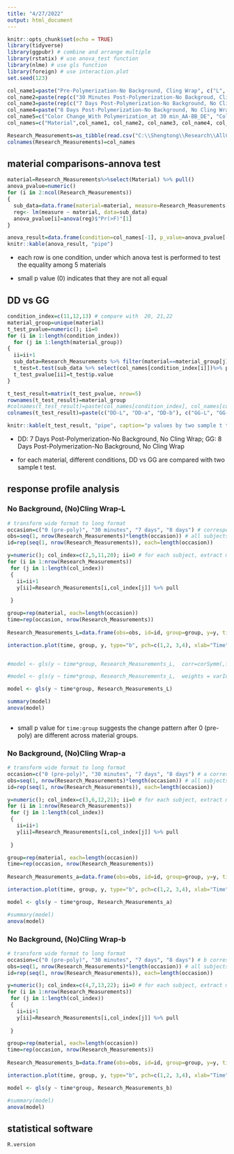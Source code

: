 ```yaml
---
title: "4/27/2022"
output: html_document
---
```


```r
knitr::opts_chunk$set(echo = TRUE)
library(tidyverse)
library(ggpubr) # combine and arrange multiple 
library(rstatix) # use anova_test function 
library(nlme) # use gls function 
library(foreign) # use interaction.plot 
set.seed(123)
```


```r
col_name1=paste("Pre-Polymerization-No Background, Cling Wrap", c("L", "a", "b"), sep="-")
col_name2=paste(rep(c("30 Minutes Post-Polymerization-No Backgroud, Cling Wrap", "30 Minutes Post-Polymerization-No Background, No Cling Wrap"), each=3),c("L", "a", "b"),sep="-")
col_name3=paste(rep(c("7 Days Post-Polymerization-No Background, No Cling Wrap", "7 Days Post-Polymerization-White Background, No Cling Wrap", "7 Days Post-Polymerization-Black Background, No Cling Wrap"), each=3),c("L", "a", "b"),sep="-")
col_name4=paste("8 Days Post-Polymerization-No Background, No Cling Wrap", c("L", "a", "b"), sep="-")
col_name5=c("Color Change_With Polymerization_at 30 min_AA-BB_DE", "Color Change_of 30 min_Effect of wrap_BB-CC_DE", "Color Change_after further polym for_8 days (20C)_CC-GG_DE","Translucency_of each at_37C_EE-FF_DE", "Color Change_at 7-8 days due to_room temp to oral temp_DD-GG_DE")
col_names=c("Material",col_name1, col_name2, col_name3, col_name4, col_name5)

Research_Measurements=as_tibble(read.csv("C:\\Shengtong\\Research\\AllCollaboration\\2022\\202204\\Megan\\Research_Measurements.csv", header=F))
colnames(Research_Measurements)=col_names

```





## material comparisons-annova test 

```r
material=Research_Measurements%>%select(Material) %>% pull()
anova_pvalue=numeric()
for (i in 2:ncol(Research_Measurements))
{
  sub_data=data.frame(material=material, measure=Research_Measurements[,i] %>% pull())
  reg<- lm(measure ~ material, data=sub_data)
  anova_pvalue[i]=anova(reg)$"Pr(>F)"[1]
}

anova_result=data.frame(condition=col_names[-1], p_value=anova_pvalue[-1])
knitr::kable(anova_result, "pipe")
```



* each row is one condition, under which anova test is performed to test the equality among 5 materials 

* small p value (0) indicates that they are not all equal 


## DD vs GG 

```r
condition_index=c(11,12,13) # compare with  20, 21,22
material_group=unique(material)
t_test_pvalue=numeric(); ii=0
for (i in 1:length(condition_index))
  for (j in 1:length(material_group))
{
  ii=ii+1
  sub_data=Research_Measurements %>% filter(material==material_group[j])
  t_test=t.test(sub_data %>% select(col_names[condition_index[i]])%>% pull, sub_data %>% select(col_names[condition_index[i]+9])%>% pull, conf.level=0.95)
  t_test_pvalue[ii]=t_test$p.value
}

t_test_result=matrix(t_test_pvalue, nrow=5)
rownames(t_test_result)=material_group
#colnames(t_test_result)=paste(col_names[condition_index], col_names[condition_index+9], sep="vs")
colnames(t_test_result)=paste(c("DD-L", "DD-a", "DD-b"), c("GG-L", "GG-a", "GG-b"), sep=" vs ")

knitr::kable(t_test_result, "pipe", caption="p values by two sample t test")
```

* DD: 7 Days Post-Polymerization-No Background, No Cling Wrap; GG: 8 Days Post-Polymerization-No Background, No Cling Wrap

* for each material, different conditions, DD vs GG are compared with two sample t test. 


## response profile analysis 

### No Background, (No)Cling Wrap-L

```r
# transform wide format to long format 
occasion=c("0 (pre-poly)", "30 minutes", "7 days", "8 days") # corresponds to columns 2, 5 11, 20 
obs=seq(1, nrow(Research_Measurements)*length(occasion)) # all subjects in long format 
id=rep(seq(1, nrow(Research_Measurements)), each=length(occasion))

y=numeric(); col_index=c(2,5,11,20); ii=0 # for each subject, extract measurements at different time points/occasions 
for (i in 1:nrow(Research_Measurements))
 for (j in 1:length(col_index))
 {
   ii=ii+1
   y[ii]=Research_Measurements[i,col_index[j]] %>% pull
   
 }

group=rep(material, each=length(occasion))
time=rep(occasion, nrow(Research_Measurements))
  
Research_Measurements_L=data.frame(obs=obs, id=id, group=group, y=y, time=time)

interaction.plot(time, group, y, type="b", pch=c(1,2, 3,4), xlab="Time", ylab="L", main="No Background, (No)Cling Wrap-L", col=c("blue", "green", "orange", "red"))


#model <- gls(y ~ time*group, Research_Measurements_L,  corr=corSymm(,form= ~ 1 | id), weights = varIdent(form = ~ 1 | factor(time)))

#model <- gls(y ~ time*group, Research_Measurements_L,  weights = varIdent(form = ~ 1 | time))

model <- gls(y ~ time*group, Research_Measurements_L)

summary(model)
anova(model)
 

```

* small p value for `time:group` suggests the change pattern after 0 (pre-poly) are different across material groups. 


### No Background, (No)Cling Wrap-a

```r
# transform wide format to long format 
occasion=c("0 (pre-poly)", "30 minutes", "7 days", "8 days") # a corresponds to columns 3, 6 12, 21 
obs=seq(1, nrow(Research_Measurements)*length(occasion)) # all subjects in long format 
id=rep(seq(1, nrow(Research_Measurements)), each=length(occasion))

y=numeric(); col_index=c(3,6,12,21); ii=0 # for each subject, extract measurements at different time points/occasions 
for (i in 1:nrow(Research_Measurements))
 for (j in 1:length(col_index))
 {
   ii=ii+1
   y[ii]=Research_Measurements[i,col_index[j]] %>% pull
   
 }

group=rep(material, each=length(occasion))
time=rep(occasion, nrow(Research_Measurements))  
  
Research_Measurements_a=data.frame(obs=obs, id=id, group=group, y=y, time=time)

interaction.plot(time, group, y, type="b", pch=c(1,2, 3,4), xlab="Time", ylab="a", main="No Background, (No)Cling Wrap-a", col=c("blue", "green", "orange", "red"))

model <- gls(y ~ time*group, Research_Measurements_a)

#summary(model)
anova(model)
```
### No Background, (No)Cling Wrap-b


```r
# transform wide format to long format 
occasion=c("0 (pre-poly)", "30 minutes", "7 days", "8 days") # b corresponds to columns 4, 7 13, 22 
obs=seq(1, nrow(Research_Measurements)*length(occasion)) # all subjects in long format 
id=rep(seq(1, nrow(Research_Measurements)), each=length(occasion))

y=numeric(); col_index=c(4,7,13,22); ii=0 # for each subject, extract measurements at different time points/occasions 
for (i in 1:nrow(Research_Measurements))
 for (j in 1:length(col_index))
 {
   ii=ii+1
   y[ii]=Research_Measurements[i,col_index[j]] %>% pull
   
 }

group=rep(material, each=length(occasion))
time=rep(occasion, nrow(Research_Measurements))  
  
Research_Measurements_b=data.frame(obs=obs, id=id, group=group, y=y, time=time)

interaction.plot(time, group, y, type="b", pch=c(1,2, 3,4), xlab="Time", ylab="b", main="No Background, (No)Cling Wrap-b", col=c("blue", "green", "orange", "red"))

model <- gls(y ~ time*group, Research_Measurements_b)

#summary(model)
anova(model)

```



## statistical software 

```r
R.version
```